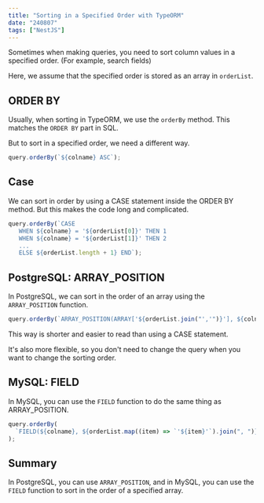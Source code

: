 ```yaml
---
title: "Sorting in a Specified Order with TypeORM"
date: "240807"
tags: ["NestJS"]
---
```


Sometimes when making queries, you need to sort column values in a specified order. (For example, search fields)

Here, we assume that the specified order is stored as an array in `orderList`.

## ORDER BY

Usually, when sorting in TypeORM, we use the `orderBy` method. This matches the `ORDER BY` part in SQL.

But to sort in a specified order, we need a different way.

```typescript
query.orderBy(`${colname} ASC`);
```

## Case

We can sort in order by using a CASE statement inside the ORDER BY method. But this makes the code long and complicated.

```typescript
query.orderBy(`CASE
   WHEN ${colname} = '${orderList[0]}' THEN 1
   WHEN ${colname} = '${orderList[1]}' THEN 2
   ...
   ELSE ${orderList.length + 1} END`);
```

## PostgreSQL: ARRAY_POSITION

In PostgreSQL, we can sort in the order of an array using the `ARRAY_POSITION` function.

```typescript
query.orderBy(`ARRAY_POSITION(ARRAY['${orderList.join("','")}'], ${colname})`);
```

This way is shorter and easier to read than using a CASE statement.

It's also more flexible, so you don't need to change the query when you want to change the sorting order.

## MySQL: FIELD

In MySQL, you can use the `FIELD` function to do the same thing as ARRAY_POSITION.

```typescript
query.orderBy(
  `FIELD(${colname}, ${orderList.map((item) => `'${item}'`).join(", ")})`
);
```

## Summary

In PostgreSQL, you can use `ARRAY_POSITION`, and in MySQL, you can use the `FIELD` function to sort in the order of a specified array.
